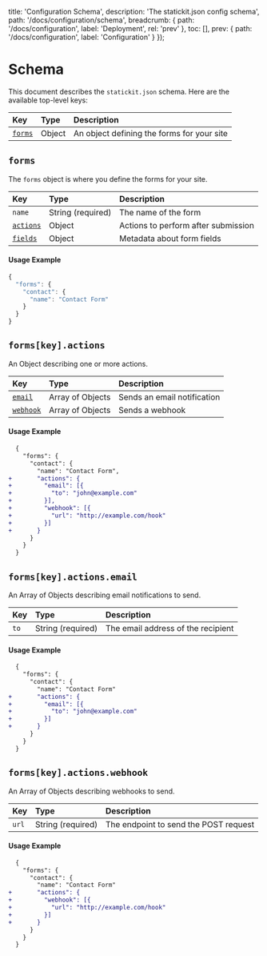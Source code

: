 
  title: 'Configuration Schema',
  description: 'The statickit.json config schema',
  path: '/docs/configuration/schema',
  breadcrumb: {
    path: '/docs/configuration',
    label: 'Deployment',
    rel: 'prev'
  },
  toc: [],
  prev: {
    path: '/docs/configuration',
    label: 'Configuration'
  }
});

# Schema

This document describes the `statickit.json` schema. Here are the available top-level keys:

| Key                     | Type                     | Description                                                  |
| :---------------------- | :----------------------- | :----------------------------------------------------------- |
| [`forms`](#forms)       | Object                   | An object defining the forms for your site                   |

## `forms`

The `forms` object is where you define the forms for your site.

| Key                           | Type                     | Description                                                  |
| :---------------------------- | :----------------------- | :----------------------------------------------------------- |
| `name`                        | String (required)        | The name of the form                                         |
| [`actions`](#formskeyactions) | Object                   | Actions to perform after submission                          |
| [`fields`](#formskeyfields)   | Object                   | Metadata about form fields                                   |

#### Usage Example

```js
{
  "forms": {
    "contact": {
      "name": "Contact Form"
    }
  }
}
```

## `forms[key].actions`

An Object describing one or more actions.

| Key                                  | Type                   | Description                                                     |
| :----------------------------------- | :--------------------- | :-------------------------------------------------------------- |
| [`email`](#formskeyactionsemail)     | Array of Objects       | Sends an email notification                                     |
| [`webhook`](#formskeyactionswebhook) | Array of Objects       | Sends a webhook                                                 |

#### Usage Example

```diff
  {
    "forms": {
      "contact": {
        "name": "Contact Form",
+       "actions": {
+         "email": [{
+           "to": "john@example.com"
+         }],
+         "webhook": [{
+           "url": "http://example.com/hook"
+         }]
+       }
      }
    }
  }
```

## `forms[key].actions.email`

An Array of Objects describing email notifications to send.

| Key                        | Type                     | Description                                                  |
| :------------------------- | :----------------------- | :----------------------------------------------------------- |
| `to`                       | String (required)        | The email address of the recipient                           |

#### Usage Example

```diff
  {
    "forms": {
      "contact": {
        "name": "Contact Form"
+       "actions": {
+         "email": [{
+           "to": "john@example.com"
+         }]
+       }
      }
    }
  }
```

## `forms[key].actions.webhook`

An Array of Objects describing webhooks to send.

| Key                        | Type                     | Description                                                  |
| :------------------------- | :----------------------- | :----------------------------------------------------------- |
| `url`                      | String (required)        | The endpoint to send the POST request                        |

#### Usage Example

```diff
  {
    "forms": {
      "contact": {
        "name": "Contact Form"
+       "actions": {
+         "webhook": [{
+           "url": "http://example.com/hook"
+         }]
+       }
      }
    }
  }
```
